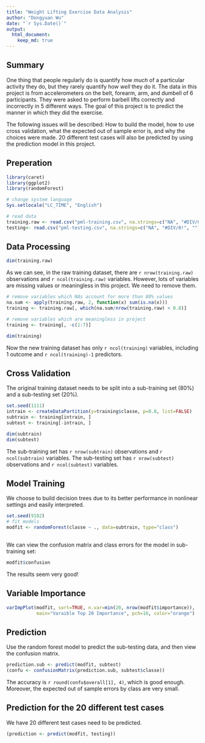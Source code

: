 ```yaml
---
title: "Weight Lifting Exercise Data Analysis"
author: "Dongyuan Wu"
date: "`r Sys.Date()`"
output: 
  html_document:
    keep_md: true
---
```


## Summary

One thing that people regularly do is quantify how *much* of a particular activity they do, but they rarely quantify how *well* they do it. The data in this project is from accelerometers on the belt, forearm, arm, and dumbell of 6 participants. They were asked to perform barbell lifts correctly and incorrectly in 5 different ways. The goal of this project is to predict the manner in which they did the exercise. 

The following issues will be described: How to build the model, how to use cross validation, what the expected out of sample error is, and why the choices were made. 20 different test cases will also be predicted by using the prediction model in this project.

## Preperation

```r

library(caret)
library(ggplot2)
library(randomForest)

# change system language
Sys.setlocale("LC_TIME", "English")

# read data
training.raw <- read.csv("pml-training.csv", na.strings=c("NA", "#DIV/0!", ""))
testing<- read.csv("pml-testing.csv", na.strings=c("NA", "#DIV/0!", ""))

```

## Data Processing

```r

dim(training.raw)

```

As we can see, in the raw training dataset, there are `r nrow(training.raw)` observations and `r ncol(training.raw)` variables. However, lots of variables are missing values or meaningless in this project. We need to remove them.

```r

# remove variables which NAs account for more than 80% values
na.sum <- apply(training.raw, 2, function(x) sum(is.na(x)))
training <- training.raw[, which(na.sum/nrow(training.raw) < 0.8)]

# remove variables which are meaningless in project
training <- training[, -c(1:7)]

dim(training)

```

Now the new training dataset has only `r ncol(training)` variables, including 1 outcome and `r ncol(training)-1` predictors.

## Cross Validation

The original training dataset needs to be split into a sub-training set (80%) and a sub-testing set (20%).

```r

set.seed(1111)
intrain <- createDataPartition(y=training$classe, p=0.8, list=FALSE)
subtrain <- training[intrain, ] 
subtest <- training[-intrain, ]

dim(subtrain)
dim(subtest)

```

The sub-training set has `r nrow(subtrain)` observations and `r ncol(subtrain)` variables. The sub-testing set has `r nrow(subtest)` observations and `r ncol(subtest)` variables.

## Model Training

We choose to build decision trees due to its better performance in nonlinear settings and easily interpreted.

```r

set.seed(9102)
# fit models
modfit <- randomForest(classe ~ ., data=subtrain, type="class")
    
```

We can view the confusion matrix and class errors for the model in sub-training set:

```r

modfit$confusion

```

The results seem very good!

## Variable Importance

```r

varImpPlot(modfit, sort=TRUE, n.var=min(20, nrow(modfit$importance)),
           main="Varaible Top 20 Importance", pch=16, color="orange")

```

## Prediction

Use the random forest model to predict the sub-testing data, and then view the confusion matrix.

```r

prediction.sub <- predict(modfit, subtest)
(confu <- confusionMatrix(prediction.sub, subtest$classe))

```

The accuracy is `r round(confu$overall[1], 4)`, which is good enough. Moreover, the expected out of sample errors by class are very small.

## Prediction for the 20 different test cases

We have 20 different test cases need to be predicted.

```r

(prediction <- predict(modfit, testing))

```